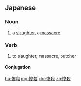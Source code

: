 {{also|慘殺|惨杀}}
==Japanese==
{{ja-kanjitab|ざん|さつ|yomi=on}}

===Noun===
{{ja-noun|ざんさつ}}

# a [[slaughter]], a [[massacre]]

===Verb===
{{ja-verb-suru|ざんさつ}}

# to slaughter, massacre, butcher

====Conjugation====
{{ja-suru|ざんさつ}}

[[hu:惨殺]]
[[mg:惨殺]]
[[chr:惨殺]]
[[zh:惨殺]]